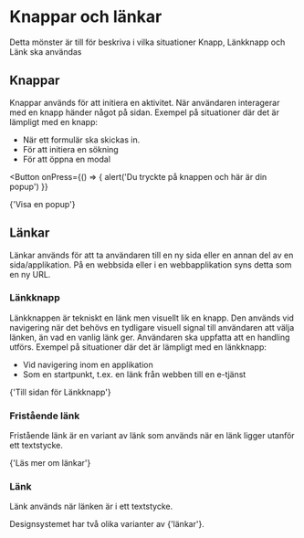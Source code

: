 
# Knappar och länkar

Detta mönster är till för beskriva i vilka situationer Knapp, Länkknapp och Länk ska användas

## Knappar

Knappar används för att initiera en aktivitet. När användaren interagerar med en knapp händer något på sidan.
Exempel på situationer där det är lämpligt med en knapp:

- När ett formulär ska skickas in.
- För att initiera en sökning
- För att öppna en modal

<Button
  onPress={() => {
    alert('Du tryckte på knappen och här är din popup')
  }}
>
  {'Visa en popup'}
</Button>

## Länkar

Länkar används för att ta användaren till en ny sida eller en annan del av en sida/applikation. På en webbsida eller i en webbapplikation syns detta som en ny URL.

### Länkknapp

Länkknappen är tekniskt en länk men visuellt lik en knapp. Den används vid navigering när det behövs en tydligare visuell signal till användaren att välja länken, än vad en vanlig länk ger.
Användaren ska uppfatta att en handling utförs. Exempel på situationer där det är lämpligt med en länkknapp:

- Vid navigering inom en applikation
- Som en startpunkt, t.ex. en länk från webben till en e-tjänst

<LinkButton href='/components/link-button'>{'Till sidan för Länkknapp'}</LinkButton>

### Fristående länk

Fristående länk är en variant av länk som används när en länk ligger utanför ett textstycke.

<Link
  standalone
  href='/components/link'
>
  {'Läs mer om länkar'}
</Link>

### Länk

Länk används när länken är i ett textstycke.

<Text elementType='p'>
  Designsystemet har två olika varianter av <Link href='/components/link'>{'länkar'}</Link>.
</Text>
